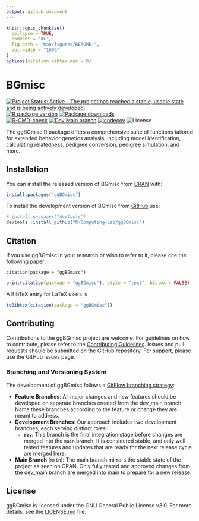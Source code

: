 ```yaml
---
output: github_document
---
```


<!-- README.md is generated from README.Rmd. Please edit that file -->

```r
knitr::opts_chunk$set(
  collapse = TRUE,
  comment = "#>",
  fig.path = "man/figures/README-",
  out.width = "100%"
)
options(citation.bibtex.max = 0)
```

# BGmisc

<!-- badges: start -->
[![Project Status: Active – The project has reached a stable, usable state and is being actively developed.](https://www.repostatus.org/badges/latest/active.svg)](https://www.repostatus.org/#active)
[![R package version](https://www.r-pkg.org/badges/version/ggBGmisc)](https://cran.r-project.org/package=ggBGmisc)
[![Package downloads](https://cranlogs.r-pkg.org/badges/grand-total/ggBGmisc)](https://cran.r-project.org/package=BGmisc)</br>
[![R-CMD-check](https://github.com/R-Computing-Lab/ggBGmisc/actions/workflows/R-CMD-check.yaml/badge.svg)](https://github.com/R-Computing-Lab/ggBGmisc/actions/workflows/R-CMD-check.yaml)
[![Dev Main
branch](https://github.com/R-Computing-Lab/ggBGmisc/actions/workflows/R-CMD-dev_maincheck.yaml/badge.svg)](https://github.com/R-Computing-Lab/ggBGmisc/actions/workflows/R-CMD-dev_maincheck.yaml)
[![codecov](https://codecov.io/gh/R-Computing-Lab/ggBGmisc/graph/badge.svg)](https://codecov.io/gh/R-Computing-Lab/ggBGmisc)
![License](https://img.shields.io/badge/License-GPL_v3-blue.svg)
<!-- badges: end -->

The ggBGmisc R package offers a comprehensive suite of functions tailored for extended behavior genetics analysis, including model identification, calculating relatedness, pedigree conversion, pedigree simulation, and more.

## Installation

You can install the released version of BGmisc from [CRAN](https://cran.r-project.org/) with:

```r
install.packages("ggBGmisc")
```

To install the development version of BGmisc from [GitHub](https://github.com/) use:

```r
# install.packages("devtools")
devtools::install_github("R-Computing-Lab/ggBGmisc")
```

## Citation

If you use ggBGmisc in your research or wish to refer to it, please cite the following paper:

```
citation(package = "ggBGmisc")
```
```r
print(citation(package = "ggBGmisc"), style = "text", bibtex = FALSE)
```

A BibTeX entry for LaTeX users is
```r
toBibtex(citation(package = "ggBGmisc"))
```

## Contributing
Contributions to the ggBGmisc project are welcome. For guidelines on how to contribute, please refer to the [Contributing Guidelines](https://github.com/R-Computing-Lab/ggBGmisc/blob/main/CONTRIBUTING.md). Issues and pull requests should be submitted on the GitHub repository. For support, please use the GitHub issues page.


### Branching and Versioning System
The development of ggBGmisc follows a [GitFlow branching strategy](https://tilburgsciencehub.com/topics/automation/version-control/advanced-git/git-branching-strategies/):

- **Feature Branches**: All major changes and new features should be developed on separate branches created from the dev_main branch. Name these branches according to the feature or change they are meant to address.
- **Development Branches**: Our approach includes two development branches, each serving distinct roles:
  - **`dev`**: This branch is the final integration stage before changes are merged into the `main` branch. It is considered stable, and only well-tested features and updates that are ready for the next release cycle are merged here.
- **Main Branch** (`main`): The main branch mirrors the stable state of the project as seen on CRAN. Only fully tested and approved changes from the dev_main branch are merged into main to prepare for a new release.


## License
ggBGmisc is licensed under the GNU General Public License v3.0. For more details, see the [LICENSE.md](https://github.com/R-Computing-Lab/BGmisc/blob/main/LICENSE.md) file.

